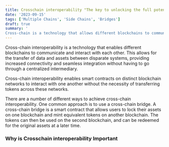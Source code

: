 ```yaml
---
title: Crosschain interoperability "The key to unlocking the full potential of Web3"
date: '2023-09-15'
tags: ['Multiple Chains', 'Side Chains', 'Bridges']
draft: true
summary: '
Cross-chain is a technology that allows different blockchains to communicate with each other. This means that users can transfer assets and data between different blockchains without having to go through a centralized intermediary.'
---
```


Cross-chain interoperability is a technology that enables different blockchains to communicate and interact with each other. This allows for the transfer of data and assets between disparate systems, providing increased connectivity and seamless integration without having to go through a centralized intermediary.

Cross-chain interoperability enables smart contracts on distinct blockchain networks to interact with one another without the necessity of transferring tokens across these networks.

There are a number of different ways to achieve cross-chain interoperability. One common approach is to use a cross-chain bridge. A cross-chain bridge is a smart contract that allows users to lock their assets on one blockchain and mint equivalent tokens on another blockchain. The tokens can then be used on the second blockchain, and can be redeemed for the original assets at a later time.

### Why is Crosschain interoperability Important
